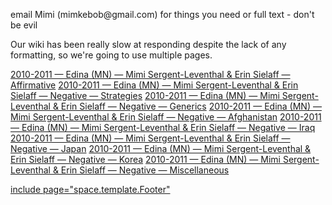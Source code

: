 email Mimi (mimkebob@gmail.com) for things you need or full text - don't be evil

Our wiki has been really slow at responding despite the lack of any formatting, so we're going to use multiple pages.

[[2010-2011 — Edina (MN) — Mimi Sergent-Leventhal & Erin Sielaff — Affirmative]]
[[2010-2011 — Edina (MN) — Mimi Sergent-Leventhal & Erin Sielaff — Negative — Strategies]]
[[2010-2011 — Edina (MN) — Mimi Sergent-Leventhal & Erin Sielaff — Negative — Generics]]
[[2010-2011 — Edina (MN) — Mimi Sergent-Leventhal & Erin Sielaff — Negative — Afghanistan]]
[[2010-2011 — Edina (MN) — Mimi Sergent-Leventhal & Erin Sielaff — Negative — Iraq]]
[[2010-2011 — Edina (MN) — Mimi Sergent-Leventhal & Erin Sielaff — Negative — Japan]]
[[2010-2011 — Edina (MN) — Mimi Sergent-Leventhal & Erin Sielaff — Negative — Korea]]
[[2010-2011 — Edina (MN) — Mimi Sergent-Leventhal & Erin Sielaff — Negative — Miscellaneous]]








[[include page="space.template.Footer"]]